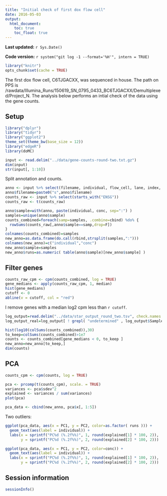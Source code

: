 ```yaml
---
title: "Initial check of first dox flow cell"
date: 2016-05-03
output:
  html_document:
    toc: true
    toc_float: true
---
```


**Last updated:** `r Sys.Date()`

**Code version:** `r system("git log -1 --format='%H'", intern = TRUE)`

```r
library("knitr")
opts_chunk$set(cache = TRUE)
```


The first dox flow cell, C6TJGACXX, was sequenced in house.
The path on PPS is /rawdata/Illumina_Runs/150619_SN_0795_0433_BC6TJGACXX/Demultiplexed/Project_N.
The analysis below performs an intial check of the data using the gene counts.

## Setup

```r
library("dplyr")
library("tidyr")
library("ggplot2")
theme_set(theme_bw(base_size = 12))
library("edgeR")
library(doMC)
```


```r
input <- read.delim("../data/gene-counts-round-two.txt.gz")
dim(input)
str(input[, 1:10])
```

Split annotation and counts.

```r
anno <- input %>% select(filename, individual, flow_cell, lane, index, conc)
anno$filename=paste0("s",anno$filename)
counts_raw <- input %>% select(starts_with("ENSG")) 
counts_raw <- t(counts_raw)

anno$sample=with(anno, paste(individual, conc, sep=":") )
samples=unique(anno$sample)
counts_combined=foreach(samp=samples, .combine=cbind) %do% {
  rowSums(counts_raw[,anno$sample==samp,drop=F])
}
colnames(counts_combined)=samples
new_anno=as.data.frame(do.call(rbind,strsplit(samples,":")))
colnames(new_anno)=c("individual","conc")
new_anno$sample=samples
new_anno$runs=as.numeric( table(anno$sample)[new_anno$sample] )
```

## Filter genes

```r
counts_raw_cpm <- cpm(counts_combined, log = TRUE)
gene_medians <- apply(counts_raw_cpm, 1, median)
hist(gene_medians)
cutoff <- 0
abline(v = cutoff, col = "red")
```

I remove genes with a median log2 cpm less than `r cutoff`.

```r
log_output=read.delim("../data/star_output_round_two.tsv", check.names = F, stringsAsFactors = F)
log_output_real=log_output[ ! grepl( "undetermined" , log_output$Sample ), ]

hist(log10(colSums(counts_combined)),30)
to_keep=colSums(counts_combined)>1e7
counts <- counts_combined[gene_medians < 0, to_keep ]
new_anno=new_anno[to_keep,]
dim(counts)
```

## PCA

```r
counts_cpm <- cpm(counts, log = TRUE)
```

```r
pca <- prcomp(t(counts_cpm), scale. = TRUE)
variances <- pca$sdev^2
explained <- variances / sum(variances)
plot(pca)
```

```r
pca_data <- cbind(new_anno, pca$x[, 1:5])
```

Two outliers:

```r
ggplot(pca_data, aes(x = PC1, y = PC2, color=as.factor( runs ))) +
  geom_text(aes(label = individual)) +
  labs(x = sprintf("PC%d (%.2f%%)", 1, round(explained[1] * 100, 2)),
       y = sprintf("PC%d (%.2f%%)", 2, round(explained[2] * 100, 2)))
```

```r
ggplot(pca_data, aes(x = PC1, y = PC2, color=conc)) +
  geom_text(aes(label = individual)) +
  labs(x = sprintf("PC%d (%.2f%%)", 1, round(explained[1] * 100, 2)),
       y = sprintf("PC%d (%.2f%%)", 2, round(explained[2] * 100, 2)))
```

## Session information

```r
sessionInfo()
```


